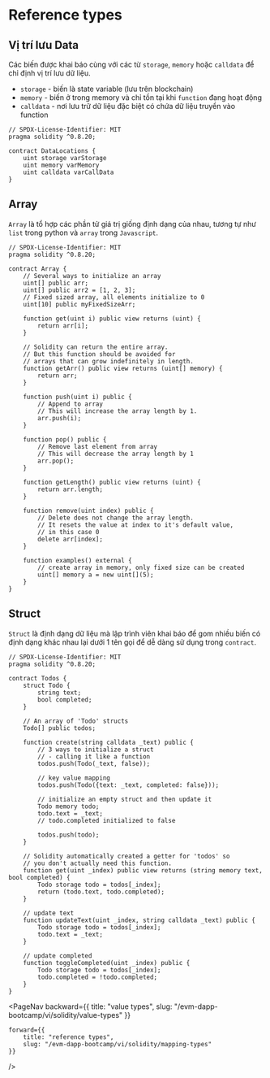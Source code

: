 
# Reference types

## Vị trí lưu Data
Các biến được khai báo cùng với các từ `storage`, `memory` hoặc `calldata` để chỉ định vị trí lưu dữ liệu.

- `storage` - biến là state variable (lưu trên blockchain)
- `memory` - biến ở trong memory và chỉ tồn tại khi `function` đang hoạt động
- `calldata` - nơi lưu trữ dữ liệu đặc biệt có chứa dữ liệu truyền vào function

```solidity
// SPDX-License-Identifier: MIT
pragma solidity ^0.8.20;

contract DataLocations {
    uint storage varStorage
    uint memory varMemory
    uint calldata varCallData
}
```

## Array
`Array` là tổ hợp các phần tử giá trị giống định dạng của nhau, tương tự như `list` trong python và `array` trong `Javascript`.

```solidity
// SPDX-License-Identifier: MIT
pragma solidity ^0.8.20;

contract Array {
    // Several ways to initialize an array
    uint[] public arr;
    uint[] public arr2 = [1, 2, 3];
    // Fixed sized array, all elements initialize to 0
    uint[10] public myFixedSizeArr;

    function get(uint i) public view returns (uint) {
        return arr[i];
    }

    // Solidity can return the entire array.
    // But this function should be avoided for
    // arrays that can grow indefinitely in length.
    function getArr() public view returns (uint[] memory) {
        return arr;
    }

    function push(uint i) public {
        // Append to array
        // This will increase the array length by 1.
        arr.push(i);
    }

    function pop() public {
        // Remove last element from array
        // This will decrease the array length by 1
        arr.pop();
    }

    function getLength() public view returns (uint) {
        return arr.length;
    }

    function remove(uint index) public {
        // Delete does not change the array length.
        // It resets the value at index to it's default value,
        // in this case 0
        delete arr[index];
    }

    function examples() external {
        // create array in memory, only fixed size can be created
        uint[] memory a = new uint[](5);
    }
}
```

## Struct
`Struct` là định dạng dữ liệu mà lập trình viên khai báo để gom nhiều biến có định dạng khác nhau lại dưới 1 tên gọi để dễ dàng sử dụng trong `contract`.

```solidity
// SPDX-License-Identifier: MIT
pragma solidity ^0.8.20;

contract Todos {
    struct Todo {
        string text;
        bool completed;
    }

    // An array of 'Todo' structs
    Todo[] public todos;

    function create(string calldata _text) public {
        // 3 ways to initialize a struct
        // - calling it like a function
        todos.push(Todo(_text, false));

        // key value mapping
        todos.push(Todo({text: _text, completed: false}));

        // initialize an empty struct and then update it
        Todo memory todo;
        todo.text = _text;
        // todo.completed initialized to false

        todos.push(todo);
    }

    // Solidity automatically created a getter for 'todos' so
    // you don't actually need this function.
    function get(uint _index) public view returns (string memory text, bool completed) {
        Todo storage todo = todos[_index];
        return (todo.text, todo.completed);
    }

    // update text
    function updateText(uint _index, string calldata _text) public {
        Todo storage todo = todos[_index];
        todo.text = _text;
    }

    // update completed
    function toggleCompleted(uint _index) public {
        Todo storage todo = todos[_index];
        todo.completed = !todo.completed;
    }
}
```

<PageNav 
    backward={{
        title: "value types", 
        slug: "/evm-dapp-bootcamp/vi/solidity/value-types" 
    }}

    forward={{
        title: "reference types",
        slug: "/evm-dapp-bootcamp/vi/solidity/mapping-types" 
    }}
/>